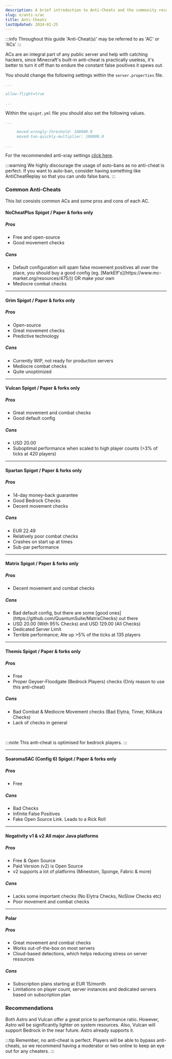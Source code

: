 ```yaml
---
description: A brief introduction to Anti-Cheats and the community recommended solutions.
slug: e/anti-x/ac
title: Anti-Cheats
lastUpdated: 2024-02-25
---
```



:::info
Throughout this guide 'Anti-Cheat(s)' may be referred to as 'AC' or 'ACs'
:::

ACs are an integral part of any public server and help with catching hackers, since Minecraft's built-in anti-cheat is practically useless, it's better to turn it off than to endure the constant false positives it spews out.

You should change the following settings within the  `server.properties` file.

```yml
...

allow-flight=true

...
```

Within the `spigot.yml` file you should also set the following values.

```yml
...

     moved-wrongly-threshold: 100000.0
     moved-too-quickly-multiplier: 100000.0

...
```

For the recommended anti-xray settings [click here](https://www.setup.md/e/anti-x/ax).

:::warning
We highly discourage the usage of auto-bans as no anti-cheat is perfect. If you want to auto-ban, consider having something like AntiCheatReplay so that you can undo false bans.
:::

### Common Anti-Cheats

This list consists common ACs and some pros and cons of each AC.

#### NoCheatPlus <MainStatusPill warning>Spigot / Paper & forks only</MainStatusPill>

##### Pros

<ul class="pl-5 list-disc">
    <li>Free and open-source</li>
    <li>Good movement checks</li>
  </ul>

##### Cons

<ul class="pl-5 list-disc">
    <li>Default configuration will spam false movement positives all over the place, you should buy a good config (eg. [MarkElf's](https://www.mc-market.org/resources/475/)) OR make your own</li>
    <li>Mediocre combat checks</li>
  </ul>

<LinkCard
  title="Github"
  description="View NoCheatPlus's official Github page for downloading the plugin."
  href="https://github.com/Updated-NoCheatPlus/NoCheatPlus"
/>

---

#### Grim <MainStatusPill warning>Spigot / Paper & forks only</MainStatusPill>

##### Pros

<ul class="pl-5 list-disc">
    <li>Open-source</li>
    <li>Great movement checks</li>
    <li>Predictive technology</li>
  </ul>

##### Cons

<ul class="pl-5 list-disc">
    <li>Currently WIP, not ready for production servers</li>
    <li>Mediocre combat checks</li>
    <li>Quite unoptimized</li>
  </ul>

<LinkCard
  title="Github"
  description="View Grim's official Github page for downloading the plugin."
  href="https://github.com/MWHunter/Grim"
/>

---

#### Vulcan <MainStatusPill warning>Spigot / Paper & forks only</MainStatusPill>

##### Pros

<ul class="pl-5 list-disc">
    <li>Great movement and combat checks</li>
    <li>Good default config</li>
</ul>

##### Cons

<ul class="pl-5 list-disc">
    <li>USD 20.00</li>
    <li>Suboptimal performance when scaled to high player counts (>3% of ticks at 420 players)</li>
</ul>

<LinkCard
  title="Spigot"
  description="View Vulcan's official Spigot page for downloading the plugin."
  href="https://www.spigotmc.org/resources/83626/"
/>

---

#### Spartan <MainStatusPill warning>Spigot / Paper & forks only</MainStatusPill>

##### Pros

<ul class="pl-5 list-disc">
    <li>14-day money-back guarantee</li>
    <li>Good Bedrock Checks</li>
    <li>Decent movement checks</li>
</ul>

##### Cons

<ul class="pl-5 list-disc">
    <li>EUR 22.49</li>
    <li>Relatively poor combat checks</li>
    <li>Crashes on start up at times</li>
    <li>Sub-par performance</li>
</ul>

<LinkCard
  title="Spigot"
  description="View Spartan's official Spigot page for downloading the plugin."
  href="https://www.spigotmc.org/resources/25638/"
/>

---

#### Matrix <MainStatusPill warning>Spigot / Paper & forks only</MainStatusPill>

##### Pros

<ul class="pl-5 list-disc">
  <li> Decent movement and combat checks </li>
</ul>

##### Cons

<ul class="pl-5 list-disc">
  <li>Bad default config, but there are some [good ones](https://github.com/QuantumSuite/MatrixChecks) out there</li>
  <li>USD 20.00 (With 95% Checks) and USD 129.00 (All Checks)</li>
  <li>Dedicated Server Limit</li>
  <li>Terrible performance; Ate up >5% of the ticks at 135 players</li>
</ul>

<LinkCard
  title="Website"
  description="View Matrix's official website for downloading the plugin."
  href="https://matrix.rip"
/>

---

#### Themis <MainStatusPill warning>Spigot / Paper & forks only</MainStatusPill>

##### Pros

<ul class="pl-5 list-disc">
  <li>Free</li>
  <li>Proper Geyser-Floodgate (Bedrock Players) checks (Only reason to use this anti-cheat)</li>
</ul>

##### Cons

<ul class="pl-5 list-disc">
  <li>Bad Combat & Mediocre Movement checks (Bad Elytra, Timer, KillAura Checks)</li>
  <li>Lack of checks in general</li>
</ul>

<LinkCard
  title="Spigot"
  description="View Thermis's official Spigot page for downloading the plugin."
  href="https://www.spigotmc.org/resources/themis-anti-cheat-1-17-1-18-bedrock-support-paper-compatibility-free-optimized.90766/"
/>
<br/>

:::note
This anti-cheat is optimised for bedrock players.
:::

---

#### SoaromaSAC (Config 6) <MainStatusPill warning>Spigot / Paper & forks only</MainStatusPill>

##### Pros

<ul class="pl-5 list-disc">
  <li>Free</li>
</ul>

##### Cons

<ul class="pl-5 list-disc">
  <li> Bad Checks </li>
  <li>Infinite False Positives</li>
  <li>Fake Open Source Link. Leads to a Rick Roll</li>
</ul>

<LinkCard
  title="Spigot"
  description="View SoaromaSAC's official Spigot page for downloading the plugin."
  href="https://www.spigotmc.org/resources/soaromasac-lightweight-cheat-detection-system.87702/"
/>

---

#### Negativity v1 & v2 <MainStatusPill success>All major Java platforms</MainStatusPill>

##### Pros

<ul class="pl-5 list-disc">
  <li>Free & Open Source</li>
  <li>Paid Version (v2) is Open Source</li>
  <li>v2 supports a lot of platforms (Minestom, Sponge, Fabric & more)</li>
</ul>

##### Cons

<ul class="pl-5 list-disc">
  <li>Lacks some important checks (No Elytra Checks, NoSlow Checks etc)</li>
  <li>Poor movement and combat checks</li>
</ul>

<LinkCard
  title="Spigot"
  description="View Negativity's official Spigot page for downloading the plugin."
  href="https://www.spigotmc.org/resources/48399/"
/>

---

#### Polar

##### Pros

<ul class="pl-5 list-disc">
  <li>Great movement and combat checks</li>
  <li>Works out-of-the-box on most servers</li>
  <li>Cloud-based detections, which helps reducing stress on server resources</li>
</ul>

##### Cons

<ul class="pl-5 list-disc">
  <li>Subscription plans starting at EUR 15/month</li>
  <li>Limitations on player count, server instances and dedicated servers based on subscription plan</li>
</ul>

<LinkCard
  title="Website"
  description="View Polar's official website for downloading the plugin."
  href="https://polar.top/"
/>

### Recommendations

Both Astro and Vulcan offer a great price to performance ratio. However, Astro will be significantly lighter on system resources.
Also, Vulcan will support Bedrock in the near future. Astro already supports it.

:::tip
Remember, no anti-cheat is perfect. Players will be able to bypass anti-cheats, so we recommend having a moderator or two online to keep an eye out for any cheaters.
:::
